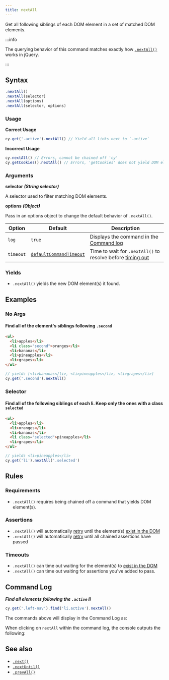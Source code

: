 ```yaml
---
title: nextAll
---
```


Get all following siblings of each DOM element in a set of matched DOM elements.

:::info

The querying behavior of this command matches exactly how
[`.nextAll()`](http://api.jquery.com/nextAll) works in jQuery.

:::

## Syntax

```javascript
.nextAll()
.nextAll(selector)
.nextAll(options)
.nextAll(selector, options)
```

### Usage

**<Icon name="check-circle" color="green" /> Correct Usage**

```javascript
cy.get('.active').nextAll() // Yield all links next to `.active`
```

**<Icon name="exclamation-triangle" color="red" /> Incorrect Usage**

```javascript
cy.nextAll() // Errors, cannot be chained off 'cy'
cy.getCookies().nextAll() // Errors, 'getCookies' does not yield DOM element
```

### Arguments

**<Icon name="angle-right" /> selector** **_(String selector)_**

A selector used to filter matching DOM elements.

**<Icon name="angle-right" /> options** **_(Object)_**

Pass in an options object to change the default behavior of `.nextAll()`.

| Option    | Default                                                              | Description                                                                              |
| --------- | -------------------------------------------------------------------- | ---------------------------------------------------------------------------------------- |
| `log`     | `true`                                                               | Displays the command in the [Command log](/guides/core-concepts/cypress-app#Command-Log) |
| `timeout` | [`defaultCommandTimeout`](/guides/references/configuration#Timeouts) | Time to wait for `.nextAll()` to resolve before [timing out](#Timeouts)                  |

### Yields [<Icon name="question-circle"/>](/guides/core-concepts/introduction-to-cypress#Subject-Management)

- `.nextAll()` yields the new DOM element(s) it found.

## Examples

### No Args

#### Find all of the element's siblings following `.second`

```html
<ul>
  <li>apples</li>
  <li class="second">oranges</li>
  <li>bananas</li>
  <li>pineapples</li>
  <li>grapes</li>
</ul>
```

```javascript
// yields [<li>bananas</li>, <li>pineapples</li>, <li>grapes</li>]
cy.get('.second').nextAll()
```

### Selector

#### Find all of the following siblings of each li. Keep only the ones with a class `selected`

```html
<ul>
  <li>apples</li>
  <li>oranges</li>
  <li>bananas</li>
  <li class="selected">pineapples</li>
  <li>grapes</li>
</ul>
```

```javascript
// yields <li>pineapples</li>
cy.get('li').nextAll('.selected')
```

## Rules

### Requirements [<Icon name="question-circle"/>](/guides/core-concepts/introduction-to-cypress#Chains-of-Commands)

- `.nextAll()` requires being chained off a command that yields DOM element(s).

### Assertions [<Icon name="question-circle"/>](/guides/core-concepts/introduction-to-cypress#Assertions)

- `.nextAll()` will automatically [retry](/guides/core-concepts/retry-ability)
  until the element(s) [exist in the DOM](/guides/core-concepts/introduction-to-cypress#Default-Assertions)
- `.nextAll()` will automatically [retry](/guides/core-concepts/retry-ability)
  until all chained assertions have passed

### Timeouts [<Icon name="question-circle"/>](/guides/core-concepts/introduction-to-cypress#Timeouts)

- `.nextAll()` can time out waiting for the element(s) to
  [exist in the DOM](/guides/core-concepts/introduction-to-cypress#Default-Assertions)
- `.nextAll()` can time out waiting for assertions you've added to pass.

## Command Log

**_Find all elements following the `.active` li_**

```javascript
cy.get('.left-nav').find('li.active').nextAll()
```

The commands above will display in the Command Log as:

<DocsImage
  src="/img/api/nextall/next-all-traversal-command-for-the-dom.png"
  alt="Command Log nextAll"
/>

When clicking on `nextAll` within the command log, the console outputs the
following:

<DocsImage
  src="/img/api/nextall/all-next-elements-are-logged-in-console.png"
  alt="Console Log nextAll"
/>

## See also

- [`.next()`](/api/commands/next)
- [`.nextUntil()`](/api/commands/nextuntil)
- [`.prevAll()`](/api/commands/prevall)
